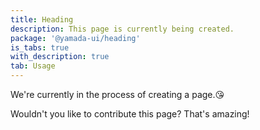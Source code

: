 ```yaml
---
title: Heading
description: This page is currently being created.
package: '@yamada-ui/heading'
is_tabs: true
with_description: true
tab: Usage
---
```


We're currently in the process of creating a page.😘

Wouldn't you like to contribute this page? That's amazing!
